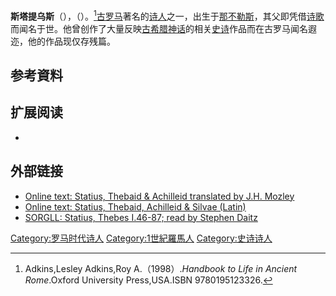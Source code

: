 {{Infobox writer
|name           = 斯塔提乌斯
|image          = 1876 Frederic Leighton - Daphnephoria.jpg
|caption        = 有关斯塔提乌斯的文物，[[弗雷德里克·雷頓|弗雷德里克·雷頓]]
|birthdate     = 45年
|birthplace    = [[那不勒斯|那不勒斯]]
|deathdate     = 96年
|deathplace    = 
|occupation     = 诗人
|spouse         =
|parents        =	
|children       =
|genre          = [[诗歌|诗歌]]
|notableworks   =  
}}                
'''斯塔提乌斯'''（{{lang-en|Statius}}），（{{bd|45年||96年|}}）。<ref>Adkins,Lesley Adkins,Roy A.（1998）.''Handbook to Life in Ancient Rome''.Oxford University Press,USA.ISBN 9780195123326.</ref>[[古罗马|古罗马]]著名的[[诗人|诗人]]之一，出生于[[那不勒斯|那不勒斯]]，其父即凭借[[诗歌|诗歌]]而闻名于世。他曾创作了大量反映[[古希腊神话|古希腊神话]]的相关[[史诗|史诗]]作品而在古罗马闻名遐迩，他的作品现仅存残篇。

== 参考資料 ==
{{reflist}}

==扩展阅读==
*{{1911}}

==外部链接==
{{wikiquote}}
* [http://www.theoi.com/Text/StatiusThebaid1.html Online text: Statius, Thebaid & Achilleid translated by J.H. Mozley] {{Wayback|url=http://www.theoi.com/Text/StatiusThebaid1.html |date=20170929092016 }}
* [http://www.thelatinlibrary.com/statius.html Online text: Statius, Thebaid, Achilleid & Silvae (Latin)] {{Wayback|url=http://www.thelatinlibrary.com/statius.html |date=20181224011425 }}
* [https://web.archive.org/web/20090830210102/http://www.rhapsodes.fll.vt.edu/Statius.htm SORGLL:  Statius, Thebes I.46-87; read by Stephen Daitz]

{{古罗马}}
{{Authority control}}

[[Category:罗马时代诗人|Category:罗马时代诗人]]
[[Category:1世紀羅馬人|Category:1世紀羅馬人]]
[[Category:史诗诗人|Category:史诗诗人]]